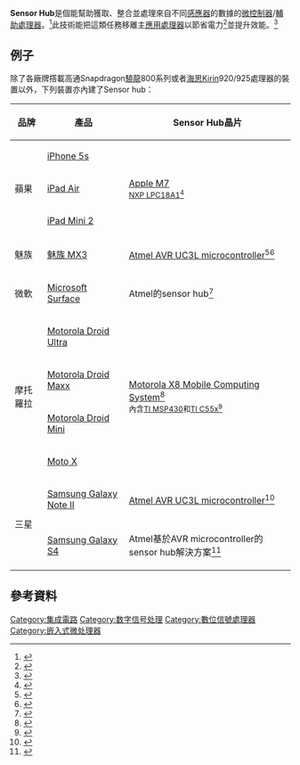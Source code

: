 '''Sensor Hub'''是個能幫助獲取、整合並處理來自不同[[感應器|感應器]]的數據的[[微控制器|微控制器]]/[[輔助處理器|輔助處理器]]。<ref>{{cite web |url=http://www.mobilitytechzone.com/topics/4g-wirelessevolution/articles/2013/05/13/337815-atmel-sensor-hub-mcu-helps-enhance-samsung-galaxy.htm |title=Atmel Sensor Hub MCU Helps Enhance Samsung Galaxy S4 User Experience, Battery Life |publisher=Mobilitytechzone.com |date=2013-05-13 |accessdate=2013-09-29 |archive-date=2013-10-03 |archive-url=https://web.archive.org/web/20131003142917/http://www.mobilitytechzone.com/topics/4g-wirelessevolution/articles/2013/05/13/337815-atmel-sensor-hub-mcu-helps-enhance-samsung-galaxy.htm |dead-url=no }}</ref>此技術能把這類任務移離主[[應用處理器|應用處理器]]以節省電力<ref>{{cite web |url=http://news.mydrivers.com/1/275/275848.htm |title=iPhone 5S懂你"芯"：M7协处理器浅析-iPhone 5S,M7,协处理器,浅析-驱动之家 |publisher=News.mydrivers.com |date= |accessdate=2013-09-29 |archive-date=2013-10-02 |archive-url=https://web.archive.org/web/20131002101940/http://news.mydrivers.com/1/275/275848.htm |dead-url=no }}</ref>並提升效能。<ref>{{cite web |url=http://www.atmel.com/products/touchsolutions/sensor_hub/default.aspx |title=Sensor Hub |publisher=Atmel.com |date= |accessdate=2013-09-29 |archive-date=2013-09-30 |archive-url=https://web.archive.org/web/20130930040958/http://www.atmel.com/products/touchsolutions/sensor_hub/default.aspx |dead-url=no }}</ref>

==例子==
除了各廠牌撘載高通Snapdragon[[驍龍|驍龍]]800系列或者[[海思|海思]]Kirin920/925處理器的裝置以外，下列裝置亦內建了Sensor hub：
{| class="wikitable sortable"
|-
! 品牌 !! 產品 !! Sensor Hub晶片
|-
|rowspan="3"| 蘋果 || [[iPhone_5s|iPhone 5s]] ||rowspan="3"| [[Apple_M7|Apple M7]]<br /><small>[[NXP_LPC18A1|NXP LPC18A1]]<ref>{{cite web |url=http://www.chipworks.com/en/technical-competitive-analysis/resources/blog/inside-the-iphone-5s/ |title=Inside the iPhone 5s | Chipworks Blog |publisher=Chipworks.com |date=2013-09-20 |accessdate=2013-09-29 |archive-url=https://web.archive.org/web/20140803201521/http://www.chipworks.com/en/technical-competitive-analysis/resources/blog/inside-the-iphone-5s/ |archive-date=2014-08-03 |dead-url=yes }}</ref></small>
|-
| [[iPad_Air|iPad Air]]
|-
| [[iPad_Mini_2|iPad Mini 2]]
|-
| 魅族 || [[魅族_MX3|魅族 MX3]] || [[Atmel_AVR_UC3L_microcontroller|Atmel AVR UC3L microcontroller]]<ref>{{cite web |url=http://www.52rd.com/S_TXT/2013_9/TXT50372.HTM |title=详解 iPhone5s 的 M7 处理器_系统 - 我爱研发网_52RD.com - R&D大本营 |publisher=52rd.com |date= |accessdate=2013-09-29 |deadurl=yes |archiveurl=https://web.archive.org/web/20130925034250/http://www.52rd.com/S_TXT/2013_9/TXT50372.HTM |archivedate=2013-09-25 }}</ref><ref>{{cite web |url=http://digital.msn.com.cn/soft/707566/282314461584b.shtml |title=领先iPhone5SM7协处理器与魅族SensorHub-MSN软件频道 |publisher=Digital.msn.com.cn |date=2013-09-12 |accessdate=2013-09-29 |archive-date=2013-12-03 |archive-url=https://web.archive.org/web/20131203002042/http://digital.msn.com.cn/soft/707566/282314461584b.shtml |dead-url=no }}</ref>
|-
| 微軟 || [[Microsoft_Surface|Microsoft Surface]] || Atmel的sensor hub<ref>{{cite web |url=http://www.mem.com.tw/article_content.asp?sn=1211270001 |title=ITO/MCU皆可省　Atmel觸控方案打入Surface |publisher=Mem.com.tw |date=2012-11-27 |accessdate=2013-09-29 |archive-date=2012-12-08 |archive-url=https://web.archive.org/web/20121208114519/http://www.mem.com.tw/article_content.asp?sn=1211270001 |dead-url=no }}</ref>
|-
| rowspan="4" | 摩托羅拉 || [[Motorola_Droid_Ultra|Motorola Droid Ultra]] || rowspan="4" | [[Motorola_X8_Mobile_Computing_System|Motorola X8 Mobile Computing System]]<ref>{{cite web |url=http://www.forbes.com/sites/patrickmoorhead/2013/08/07/googles-motorola-confuses-everyone-with-the-x8-system/ |title=Google's Motorola Confuses Everyone With Its 'X8 Computing System' |publisher=Forbes |date= |accessdate=2013-09-29 |archive-date=2013-09-30 |archive-url=https://web.archive.org/web/20130930090722/http://www.forbes.com/sites/patrickmoorhead/2013/08/07/googles-motorola-confuses-everyone-with-the-x8-system/ |dead-url=no }}</ref><br /><small>內含[[TI_MSP430|TI MSP430]]和[[TI_C55x|TI C55x]]<ref>{{cite web |url=http://www.anandtech.com/show/7235/moto-x-review/7 |title=Moto X Review |publisher=AnandTech |date= |accessdate=2013-09-29 |archive-date=2013-09-21 |archive-url=https://web.archive.org/web/20130921092548/http://www.anandtech.com/show/7235/moto-x-review/7 |dead-url=no }}</ref></small>
|-
| [[Motorola_Droid_Maxx|Motorola Droid Maxx]]
|-
| [[Motorola_Droid_Mini|Motorola Droid Mini]]
|-
| [[Moto_X|Moto X]]
|-
| rowspan="2" | 三星 || [[Samsung_Galaxy_Note_II|Samsung Galaxy Note II]] || [[Atmel_AVR_UC3L_microcontroller|Atmel AVR UC3L microcontroller]]<ref>{{cite web |url=http://ir.atmel.com/releasedetail.cfm?ReleaseID=723073 |title=Samsung Selects Atmel's New Sensor Hub Solution for Galaxy Note II (NASDAQ:ATML) |publisher=Ir.atmel.com |date=2012-11-26 |accessdate=2013-09-29 |deadurl=yes |archiveurl=https://web.archive.org/web/20130119090123/http://ir.atmel.com/releasedetail.cfm?ReleaseID=723073 |archivedate=2013-01-19 }}</ref>
|-
| [[Samsung_Galaxy_S4|Samsung Galaxy S4]] || Atmel基於AVR microcontroller的sensor hub解決方案<ref>{{cite web |url=http://ir.atmel.com/releasedetail.cfm?ReleaseID=764171 |title=Samsung Selects Atmel's Low-power Sensor Hub MCU For Galaxy S4 For More Responsive End-User Experiences (NASDAQ:ATML) |publisher=Ir.atmel.com |date=2013-05-13 |accessdate=2013-09-29 |deadurl=yes |archiveurl=https://web.archive.org/web/20130925232935/http://ir.atmel.com/releasedetail.cfm?ReleaseID=764171 |archivedate=2013-09-25 }}</ref>
|}

==參考資料==
{{reflist|2}}

[[Category:集成電路|Category:集成電路]]
[[Category:数字信号处理|Category:数字信号处理]]
[[Category:數位信號處理器|Category:數位信號處理器]]
[[Category:嵌入式微处理器|Category:嵌入式微处理器]]